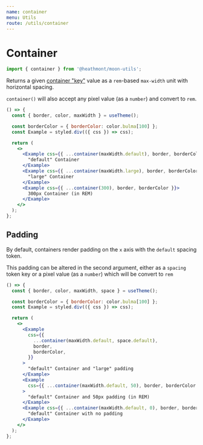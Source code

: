 ```yaml
---
name: container
menu: Utils
route: /utils/container
---
```


# Container

```js
import { container } from '@heathmont/moon-utils';
```

Returns a given [container "key"](/themes/tokens#container) value as a `rem`-based `max-width` unit with horizontal spacing.

`container()` will also accept any pixel value (as a `number`) and convert to `rem`.

```jsx react-live
() => {
  const { border, color, maxWidth } = useTheme();

  const borderColor = { borderColor: color.bulma[100] };
  const Example = styled.div(({ css }) => css);

  return (
    <>
      <Example css={{ ...container(maxWidth.default), border, borderColor }}>
        "default" Container
      </Example>
      <Example css={{ ...container(maxWidth.large), border, borderColor }}>
        "large" Container
      </Example>
      <Example css={{ ...container(300), border, borderColor }}>
        300px Container (in REM)
      </Example>
    </>
  );
};
```

## Padding

By default, containers render padding on the `x` axis with the `default` spacing
token.

This padding can be altered in the second argument, either as a `spacing` token
key or a pixel value (as a `number`) which will be convert to `rem`

```jsx react-live
() => {
  const { border, color, maxWidth, space } = useTheme();

  const borderColor = { borderColor: color.bulma[100] };
  const Example = styled.div(({ css }) => css);

  return (
    <>
      <Example
        css={{
          ...container(maxWidth.default, space.default),
          border,
          borderColor,
        }}
      >
        "default" Container and "large" padding
      </Example>
      <Example
        css={{ ...container(maxWidth.default, 50), border, borderColor }}
      >
        "default" Container and 50px padding (in REM)
      </Example>
      <Example css={{ ...container(maxWidth.default, 0), border, borderColor }}>
        "default" Container with no padding
      </Example>
    </>
  );
};
```
